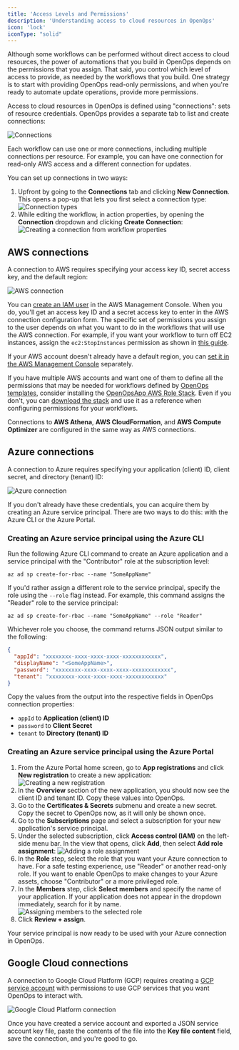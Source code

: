 ```yaml
---
title: 'Access Levels and Permissions'
description: 'Understanding access to cloud resources in OpenOps'
icon: 'lock'
iconType: "solid"
---
```


Although some workflows can be performed without direct access to cloud resources, the power of automations that you build in OpenOps depends on the permissions that you assign. That said, you control which level of access to provide, as needed by the workflows that you build. One strategy is to start with providing OpenOps read-only permissions, and when you're ready to automate update operations, provide more permissions.

Access to cloud resources in OpenOps is defined using "connections": sets of resource credentials. OpenOps provides a separate tab to list and create connections:

![Connections](/images/access-connections.png)

Each workflow can use one or more connections, including multiple connections per resource. For example, you can have one connection for read-only AWS access and a different connection for updates.

You can set up connections in two ways:
1. Upfront by going to the **Connections** tab and clicking **New Connection**. This opens a pop-up that lets you first select a connection type:
    ![Connection types](/images/access-connection-types.png)
2. While editing the workflow, in action properties, by opening the **Connection** dropdown and clicking **Create Connection**:
    ![Creating a connection from workflow properties](/images/access-connection-from-workflow.png)

## AWS connections

A connection to AWS requires specifying your access key ID, secret access key, and the default region:

![AWS connection](/images/access-aws-connection.png)

You can [create an IAM user](https://docs.aws.amazon.com/IAM/latest/UserGuide/id_users_create.html) in the AWS Management Console. When you do, you'll get an access key ID and a secret access key to enter in the AWS connection configuration form. The specific set of permissions you assign to the user depends on what you want to do in the workflows that will use the AWS connection. For example, if you want your workflow to turn off EC2 instances, assign the `ec2:StopInstances` permission as shown in [this guide](https://docs.aws.amazon.com/IAM/latest/UserGuide/reference_policies_examples_ec2_tag-owner.html).

If your AWS account doesn't already have a default region, you can [set it in the AWS Management Console](https://docs.aws.amazon.com/awsconsolehelpdocs/latest/gsg/change-default-region.html) separately.

If you have multiple AWS accounts and want one of them to define all the permissions that may be needed for workflows defined by [OpenOps templates](/workflow-management/workflow-templates/), consider installing the [OpenOpsApp AWS Role Stack](/cloud-access/aws-cf-role-stack/). Even if you don't, you can [download the stack](https://openops.s3.us-east-2.amazonaws.com/OpenOpsAppRoleStack.yml) and use it as a reference when configuring permissions for your workflows.

Connections to **AWS Athena**, **AWS CloudFormation**, and **AWS Compute Optimizer** are configured in the same way as AWS connections.

## Azure connections

A connection to Azure requires specifying your application (client) ID, client secret, and directory (tenant) ID:

![Azure connection](/images/access-azure-connection.png)

If you don't already have these credentials, you can acquire them by creating an Azure service principal. There are two ways to do this: with the Azure CLI or the Azure Portal.

### Creating an Azure service principal using the Azure CLI

Run the following Azure CLI command to create an Azure application and a service principal with the "Contributor" role at the subscription level:

```shell
az ad sp create-for-rbac --name "SomeAppName"
```

If you'd rather assign a different role to the service principal, specify the role using the `--role` flag instead. For example, this command assigns the "Reader" role to the service principal:

```shell
az ad sp create-for-rbac --name "SomeAppName" --role "Reader"
```

Whichever role you choose, the command returns JSON output similar to the following:

```json
{
  "appId": "xxxxxxxx-xxxx-xxxx-xxxx-xxxxxxxxxxxx",
  "displayName": "<SomeAppName>",
  "password": "xxxxxxxx-xxxx-xxxx-xxxx-xxxxxxxxxxxx",
  "tenant": "xxxxxxxx-xxxx-xxxx-xxxx-xxxxxxxxxxxx"
}
```

Copy the values from the output into the respective fields in OpenOps connection properties:
* `appId` to **Application (client) ID**
* `password` to **Client Secret**
* `tenant` to **Directory (tenant) ID**

### Creating an Azure service principal using the Azure Portal

1. From the Azure Portal home screen, go to **App registrations** and click **New registration** to create a new application:
    ![Creating a new registration](/images/access-azure-portal-registrations.png)
2. In the **Overview** section of the new application, you should now see the client ID and tenant ID. Copy these values into OpenOps.
3. Go to the **Certificates & Secrets** submenu and create a new secret. Copy the secret to OpenOps now, as it will only be shown once.
4. Go to the **Subscriptions** page and select a subscription for your new application's service principal.
5. Under the selected subscription, click **Access control (IAM)** on the left-side menu bar. In the view that opens, click **Add**, then select **Add role assignment**:
    ![Adding a role assignment](/images/access-azure-portal-sponsorships.png)
6. In the **Role** step, select the role that you want your Azure connection to have. For a safe testing experience, use "Reader" or another read-only role. If you want to enable OpenOps to make changes to your Azure assets, choose "Contributor" or a more privileged role.
7. In the **Members** step, click **Select members** and specify the name of your application. If your application does not appear in the dropdown immediately, search for it by name.
    ![Assigning members to the selected role](/images/access-azure-portal-role-access.png)
8. Click **Review + assign**.

Your service principal is now ready to be used with your Azure connection in OpenOps.

## Google Cloud connections

A connection to Google Cloud Platform (GCP) requires creating a [GCP service account](https://cloud.google.com/iam/docs/service-account-overview) with permissions to use GCP services that you want OpenOps to interact with.

![Google Cloud Platform connection](/images/access-gcp-connection.png)

Once you have created a service account and exported a JSON service account key file, paste the contents of the file into the **Key file content** field, save the connection, and you're good to go.
